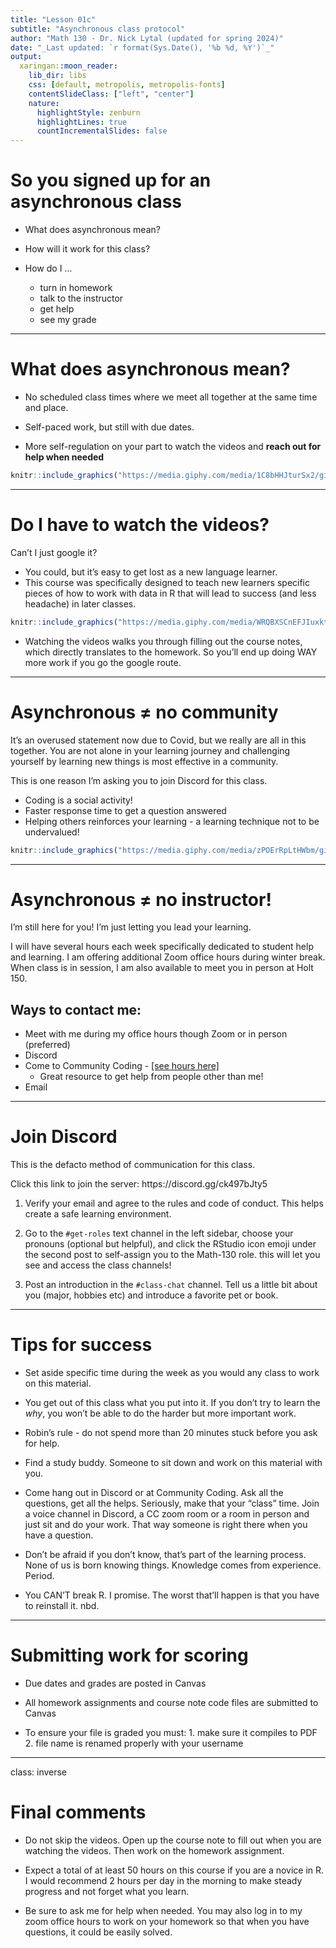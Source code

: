 ```yaml
---
title: "Lesson 01c"
subtitle: "Asynchronous class protocol"
author: "Math 130 - Dr. Nick Lytal (updated for spring 2024)"
date: "_Last updated: `r format(Sys.Date(), '%b %d, %Y')`_"
output:
  xaringan::moon_reader:
    lib_dir: libs
    css: [default, metropolis, metropolis-fonts]
    contentSlideClass: ["left", "center"]
    nature:
      highlightStyle: zenburn
      highlightLines: true
      countIncrementalSlides: false
---
```


# So you signed up for an asynchronous class

* What does asynchronous mean? 

* How will it work for this class? 

* How do I ...
    - turn in homework
    - talk to the instructor
    - get help
    - see my grade

---

# What does asynchronous mean?

* No scheduled class times where we meet all together at the same time and place. 

* Self-paced work, but still with due dates.

* More self-regulation on your part to watch the videos and **reach out for help when needed**

```r
knitr::include_graphics("https://media.giphy.com/media/1C8bHHJturSx2/giphy.gif")
```

---

# Do I have to watch the videos? 

Can't I just google it? 

* You could, but it's easy to get lost as a new language learner. 
* This course was specifically designed to teach new learners specific pieces of how to work with data in R that will lead to success (and less headache) in later classes. 

```r
knitr::include_graphics("https://media.giphy.com/media/WRQBXSCnEFJIuxktnw/giphy.gif")
```

* Watching the videos walks you through filling out the course notes, which directly translates to the homework. So you'll end up doing WAY more work if you go the google route. 

---

# Asynchronous $\neq$ no community

It's an overused statement now due to Covid, but we really are all in this together. You are not alone in your learning journey and challenging yourself by learning new things is most effective in a community. 

This is one reason I'm asking you to join Discord for this class. 

* Coding is a social activity!
* Faster response time to get a question answered
* Helping others reinforces your learning - a learning technique not to be undervalued!

```r
knitr::include_graphics("https://media.giphy.com/media/zPOErRpLtHWbm/giphy.gif")
```


---

# Asynchronous $\neq$ no instructor!

I'm still here for you! I'm just letting you lead your learning. 

I will have several hours each week specifically dedicated to student help and learning. I am offering additional Zoom office hours during winter break. When class is in session, I am also available to meet you in person at Holt 150. 



## Ways to contact me: 

* Meet with me during my office hours though Zoom or in person (preferred)
* Discord 
* Come to Community Coding - [[see hours here]](https://www.csuchico.edu/datascience/community-coding.shtml)
    - Great resource to get help from people other than me!
* Email  


---

# Join Discord
This is the defacto method of communication for this class. 


Click this link to join the server: https://discord.gg/ck497bJty5

1. Verify your email and agree to the rules and code of conduct. This helps create a safe learning environment.

2. Go to the `#get-roles` text channel in the left sidebar, choose your pronouns (optional but helpful), and click the RStudio icon emoji under the second post to self-assign you to the Math-130 role. this will let you see and access the class channels! 

3. Post an introduction in the `#class-chat` channel. Tell us a little bit about you (major, hobbies etc) and introduce a favorite pet or book. 


---

# Tips for success

* Set aside specific time during the week as you would any class to work on this material. 

* You get out of this class what you put into it. If you don't try to learn the _why_, you won't be able to do the harder but more important work. 

* Robin's rule - do not spend more than 20 minutes stuck before you ask for help. 

* Find a study buddy. Someone to sit down and work on this material with you.  

* Come hang out in Discord or at Community Coding. Ask all the questions, get all the helps. Seriously, make that your "class" time. Join a voice channel in Discord, a CC zoom room or a room in person and just sit and do your work. That way someone is right there when you have a question. 

* Don't be afraid if you don't know, that's part of the learning process. None of us is born knowing things. Knowledge comes from experience. Period.  

* You CAN'T break R. I promise. The worst that'll happen is that you have to reinstall it. nbd.

---

# Submitting work for scoring

* Due dates and grades are posted in Canvas

* All homework assignments and course note code files are submitted to Canvas
    
* To ensure your file is graded you must: 
      1. make sure it compiles to PDF
      2. file name is renamed properly with your username

---

class: inverse

# Final comments

* Do not skip the videos. Open up the course note to fill out when you are watching the videos. Then work on the homework assignment. 

* Expect a total of at least 50 hours on this course if you are a novice in R. I would recommend 2 hours per day in the morning to make steady progress and not forget what you learn. 

* Be sure to ask me for help when needed. You may also log in to my zoom office hours to work on your homework so that when you have questions, it could be easily solved. 










